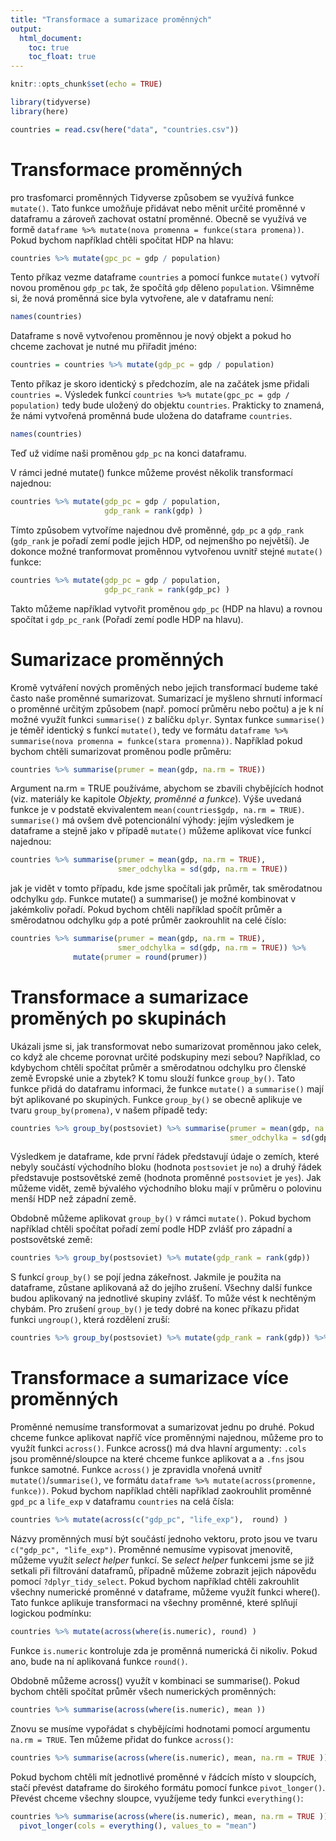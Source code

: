 ```yaml
---
title: "Transformace a sumarizace proměnných"
output:
  html_document:
    toc: true
    toc_float: true
---
```


```r
knitr::opts_chunk$set(echo = TRUE)

library(tidyverse)
library(here)

countries = read.csv(here("data", "countries.csv"))
```

# Transformace proměnných

pro trasfomarci proměnných Tidyverse způsobem se využívá funkce `mutate()`.
Tato funkce umožňuje přidávat nebo měnit určité proměnné v dataframu a zároveň zachovat ostatní proměnné.
Obecně se využívá ve formě `dataframe %>% mutate(nova promenna = funkce(stara promena))`.
Pokud bychom například chtěli spočitat HDP na hlavu:

```r
countries %>% mutate(gpc_pc = gdp / population)
```

Tento příkaz vezme dataframe `countries` a pomocí funkce `mutate()` vytvoří novou proměnou `gdp_pc` tak, že spočítá `gdp` děleno `population`.
Všimněme si, že nová proměnná sice byla vytvořene, ale v dataframu není:

```r
names(countries)
```

Dataframe s nově vytvořenou proměnnou je nový objekt a pokud ho chceme zachovat je nutné mu přiřadit jméno:

```r
countries = countries %>% mutate(gdp_pc = gdp / population)
```

Tento příkaz je skoro identický s předchozím, ale na začátek jsme přidali `countries = `.
Výsledek funkcí `countries %>% mutate(gpc_pc = gdp / population)` tedy bude uložený do objektu `countries`.
Prakticky to znamená, že námi vytvořená proměnná bude uložena do dataframe `countries`.

```r
names(countries)
```

Teď už vidíme naši proměnou `gdp_pc` na konci dataframu.

V rámci jedné mutate() funkce můžeme provést několik transformací najednou:

```r
countries %>% mutate(gdp_pc = gdp / population,
                     gdp_rank = rank(gdp) )
```

Tímto způsobem vytvoříme najednou dvě proměnné, `gdp_pc` a `gdp_rank` (`gdp_rank` je pořadí zemí podle jejich HDP, od nejmenšho po největší).
Je dokonce možné tranformovat proměnnou vytvořenou uvnitř stejné `mutate()` funkce:

```r
countries %>% mutate(gdp_pc = gdp / population,
                     gdp_pc_rank = rank(gdp_pc) )
```

Takto můžeme například vytvořit proměnou `gdp_pc` (HDP na hlavu) a rovnou spočítat i `gdp_pc_rank` (Pořadí zemí podle HDP na hlavu).

# Sumarizace proměnných

Kromě vytváření nových proměných nebo jejich transformací budeme také často naše proměnné sumarizovat.
Sumarizací je myšleno shrnutí informací o proměnné určitým způsobem (např. pomocí průměru nebo počtu) a je k ní možné využít funkci `summarise()` z balíčku `dplyr`.
Syntax funkce `summarise()` je téměř identický s funkcí `mutate()`, tedy ve formátu `dataframe %>% summarise(nova promenna = funkce(stara promenna))`. 
Například pokud bychom chtěli sumarizovat proměnou podle průměru:

```r
countries %>% summarise(prumer = mean(gdp, na.rm = TRUE))
```

Argument na.rm = TRUE používáme, abychom se zbavili chybějících hodnot (viz. materiály ke kapitole *Objekty, proměnné a funkce*).
Výše uvedaná funkce je v podstatě ekvivalentem `mean(countries$gdp, na.rm = TRUE)`.
`summarise()` má ovšem dvě potencionální výhody: jejím výsledkem je dataframe a stejně jako v případě `mutate()` můžeme aplikovat více funkcí najednou:

```r
countries %>% summarise(prumer = mean(gdp, na.rm = TRUE),
                        smer_odchylka = sd(gdp, na.rm = TRUE))
```

jak je vidět v tomto případu, kde jsme spočítali jak průměr, tak směrodatnou odchylku `gdp`.
Funkce mutate() a summarise() je možné kombinovat v jakémkoliv pořadí.
Pokud bychom chtěli například spočít průměr a směrodatnou odchylku `gdp` a poté průměr zaokrouhlit na celé číslo:

```r
countries %>% summarise(prumer = mean(gdp, na.rm = TRUE),
                        smer_odchylka = sd(gdp, na.rm = TRUE)) %>% 
              mutate(prumer = round(prumer))
```

# Transformace a sumarizace proměných po skupinách

Ukázali jsme si, jak transformovat nebo sumarizovat proměnnou jako celek, co když ale chceme porovnat určité 
podskupiny mezi sebou?
Například, co kdybychom chtěli spočítat průměr a směrodatnou odchylku pro členské země Evropské unie a zbytek?
K tomu slouží funkce `group_by()`.
Tato funkce přidá do dataframu informaci, že funkce `mutate()` a `summarise()` mají být aplikované po skupiných.
Funkce `group_by()` se obecně aplikuje ve tvaru `group_by(promena)`, v našem případě tedy:

```r
countries %>% group_by(postsoviet) %>% summarise(prumer = mean(gdp, na.rm = TRUE),
                                                 smer_odchylka = sd(gdp, na.rm = TRUE))
```

Výsledkem je dataframe, kde první řádek představují údaje o zemích, které nebyly součástí východního bloku (hodnota `postsoviet` je `no`) a druhý řádek představuje postsovětské země (hodnota proměnné `postsoviet` je `yes`).
Jak můžeme vidět, země bývalého východního bloku mají v průměru o polovinu menší HDP než západní země.

Obdobně můžeme aplikovat `group_by()` v rámci `mutate()`. Pokud bychom například chtěli spočítat pořadí zemí podle HDP zvlášť pro západní a postsovětské země:

```r
countries %>% group_by(postsoviet) %>% mutate(gdp_rank = rank(gdp))
```

S funkcí `group_by()` se pojí jedna zákeřnost.
Jakmile je použita na dataframe, zůstane aplikovaná až do jejího zrušení.
Všechny další funkce budou aplikovaný na jednotlivé skupiny zvlášť.
To může vést k nechtěným chybám.
Pro zrušení `group_by()` je tedy dobré na konec příkazu přidat funkci `ungroup()`, která rozdělení zruší:

```r
countries %>% group_by(postsoviet) %>% mutate(gdp_rank = rank(gdp)) %>% ungroup()
```

# Transformace a sumarizace více proměnných

Proměnné nemusíme transformovat a sumarizovat jednu po druhé.
Pokud chceme funkce aplikovat napříč více proměnnými najednou, můžeme pro to využít funkci `across()`.
Funkce across() má dva hlavní argumenty: `.cols` jsou proměnné/sloupce na které chceme funkce aplikovat a a `.fns` jsou funkce samotné.
Funkce `across()` je zpravidla vnořená uvnitř `mutate()`/`summarise()`, ve formátu `dataframe %>% mutate(across(promenne, funkce))`.
Pokud bychom například chtěli například zaokrouhlit proměnné `gpd_pc` a `life_exp` v dataframu `countries` na celá čísla:

```r
countries %>% mutate(across(c("gdp_pc", "life_exp"),  round) )
```

Názvy proměnných musí být součástí jednoho vektoru, proto jsou ve tvaru `c("gdp_pc", "life_exp")`.
Proměnné nemusíme vypisovat jmenovitě, můžeme využít *select helper* funkcí.
Se *select helper* funkcemi jsme se již setkali při filtrování dataframů, případně můžeme zobrazit jejich nápovědu pomocí `?dplyr_tidy_select`.
Pokud bychom například chtěli zakrouhlit všechny numerické proměnné v dataframe, můžeme využít funkci where().
Tato funkce aplikuje transformaci na všechny proměnné, které splňují logickou podmínku:

```r
countries %>% mutate(across(where(is.numeric), round) )
```

Funkce `is.numeric` kontroluje zda je proměnná numerická či nikoliv.
Pokud ano, bude na ní aplikovaná funkce `round()`.

Obdobně můžeme across() využít v kombinaci se summarise().
Pokud bychom chtěli spočítat průměr všech numerických proměnných:

```r
countries %>% summarise(across(where(is.numeric), mean ))
```

Znovu se musíme vypořádat s chybějícími hodnotami pomocí argumentu `na.rm = TRUE`.
Ten můžeme přidat do funkce `across()`:

```r
countries %>% summarise(across(where(is.numeric), mean, na.rm = TRUE ))
```

Pokud bychom chtěli mít jednotlivé proměnné v řádcích místo v sloupcích, stačí převést dataframe do širokého formátu pomocí funkce `pivot_longer()`.
Převést chceme všechny sloupce, využíjeme tedy funkci `everything()`:

```r
countries %>% summarise(across(where(is.numeric), mean, na.rm = TRUE )) %>%
  pivot_longer(cols = everything(), values_to = "mean")
```
